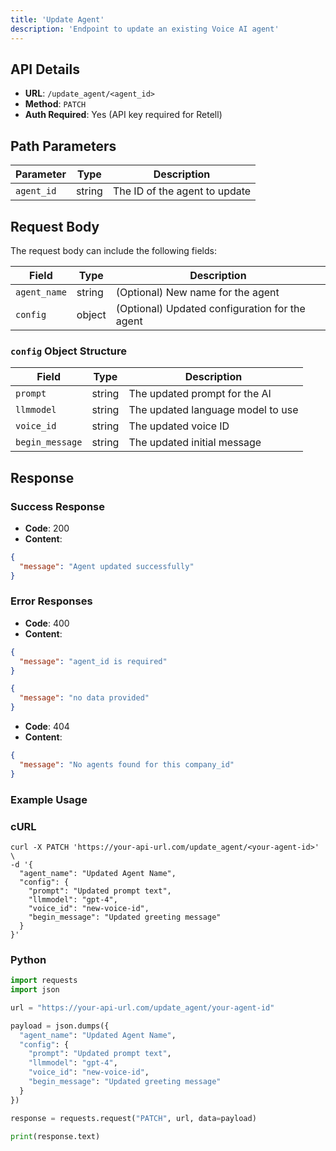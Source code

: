 ```yaml
---
title: 'Update Agent'
description: 'Endpoint to update an existing Voice AI agent'
---
```


## API Details

- **URL**: `/update_agent/<agent_id>`
- **Method**: `PATCH`
- **Auth Required**: Yes (API key required for Retell)

## Path Parameters

| Parameter | Type | Description |
|-----------|------|-------------|
| `agent_id` | string | The ID of the agent to update |

## Request Body

The request body can include the following fields:

| Field | Type | Description |
|-------|------|-------------|
| `agent_name` | string | (Optional) New name for the agent |
| `config` | object | (Optional) Updated configuration for the agent |

### `config` Object Structure

| Field | Type | Description |
|-------|------|-------------|
| `prompt` | string | The updated prompt for the AI |
| `llmmodel` | string | The updated language model to use |
| `voice_id` | string | The updated voice ID |
| `begin_message` | string | The updated initial message |

## Response

### Success Response

- **Code**: 200
- **Content**: 
```json
{
  "message": "Agent updated successfully"
}
```
### Error Responses

- **Code**: 400
- **Content**: 
```json
{
  "message": "agent_id is required"
}
```
```json
{
  "message": "no data provided"
}
```
- **Code**: 404
- **Content**: 
```json
{
  "message": "No agents found for this company_id"
}
```

### Example Usage

### cURL

```curl
curl -X PATCH 'https://your-api-url.com/update_agent/<your-agent-id>' \
-d '{
  "agent_name": "Updated Agent Name",
  "config": {
    "prompt": "Updated prompt text",
    "llmmodel": "gpt-4",
    "voice_id": "new-voice-id",
    "begin_message": "Updated greeting message"
  }
}'
```

### Python

```python
import requests
import json

url = "https://your-api-url.com/update_agent/your-agent-id"

payload = json.dumps({
  "agent_name": "Updated Agent Name",
  "config": {
    "prompt": "Updated prompt text",
    "llmmodel": "gpt-4",
    "voice_id": "new-voice-id",
    "begin_message": "Updated greeting message"
  }
})

response = requests.request("PATCH", url, data=payload)

print(response.text)
```